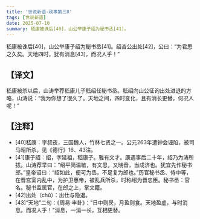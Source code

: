 ```yaml
---
title: '世说新语-政事第三8'
tags: [世说新语]
date: 2025-07-10
summary: 嵇康被诛后[40]，山公举康子绍为秘书丞[41]。
---
```


嵇康被诛后[40]，山公举康子绍为秘书丞[41]。绍咨公出处[42]，公曰：“为君思之久矣。天地四时，犹有消息[43]，而况人乎！”

## 【译文】

嵇康被杀以后，山涛举荐嵇康儿子嵇绍任秘书丞。嵇绍向山公征询出处进退的方略，山涛说：“我为你想了很久了。天地之间，四时变化，且有消长更替，何况人呢！”

## 【注释】

- [40]嵇康：字叔夜，三国魏人，竹林七贤之一。公元263年遭钟会诬陷，被司马昭所杀。见《德行》16、43注。
- [41]康子绍：绍，字延祖，嵇康子。雅有文才。康遇事后二十年，绍乃为涛所拔。山涛荐举曰：“绍平简温敏，有文思，又晓音，当成济也。犹宜先作秘书郎。”皇帝诏曰：“绍如此，便可为丞，不足复为郎也。”历官秘书丞、侍中等，在晋宫室内乱中，为护卫惠帝，被乱兵所杀，时称绍为晋忠臣。秘书丞：官名。秘书监属官，在郎之上，掌文籍。
- [42]出处（chǔ）：出仕与隐退。
- [43]“天地”二句：《周易·丰卦》：“日中则昃，月盈则食。天地盈虚，与时消息。而况人乎！”消息，一消一长，互相更替。
